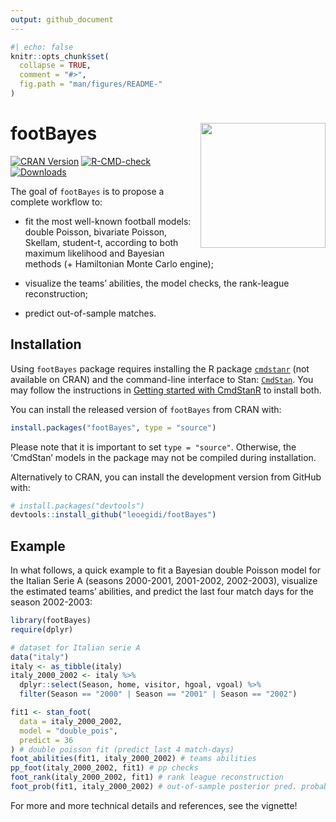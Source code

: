 ```yaml
---
output: github_document
---
```


<!-- README.md is generated from README.Rmd. Please edit that file -->

```r
#| echo: false
knitr::opts_chunk$set(
  collapse = TRUE,
  comment = "#>",
  fig.path = "man/figures/README-"
)
```

# footBayes <img src="man/figures/logo.png" width = 200 align="right" />

[![CRAN Version](https://www.r-pkg.org/badges/version/footBayes)](https://cran.r-project.org/package=footBayes)
[![R-CMD-check](https://github.com/RoMaD-96/footBayes/actions/workflows/R-CMD-check.yaml/badge.svg)](https://github.com/RoMaD-96/footBayes/actions/workflows/R-CMD-check.yaml)
[![Downloads](https://cranlogs.r-pkg.org/badges/footBayes?color=brightgreen)](https://CRAN.R-project.org/package=footBayes)

The goal of `footBayes` is to propose a complete workflow to:

-   fit the most well-known football models: double Poisson, bivariate Poisson, Skellam, student-t, according to both maximum likelihood and Bayesian methods (+ Hamiltonian Monte Carlo engine);

-   visualize the teams' abilities, the model checks, the rank-league reconstruction;

-   predict out-of-sample matches.

## Installation

Using `footBayes` package requires installing the R package [`cmdstanr`](https://mc-stan.org/cmdstanr/) (not available on CRAN) and the command-line interface to Stan: [`CmdStan`](https://mc-stan.org/users/interfaces/cmdstan.html). You may follow the instructions in [Getting started with CmdStanR](https://mc-stan.org/cmdstanr/articles/cmdstanr.html) to install both.

You can install the released version of `footBayes` from CRAN with:

``` r
install.packages("footBayes", type = "source")
```

Please note that it is important to set `type = "source"`. Otherwise, the 'CmdStan' models in the package may not be compiled during installation.

Alternatively to CRAN, you can install the development version from GitHub with:

```r
# install.packages("devtools")
devtools::install_github("leoegidi/footBayes")
```

## Example

In what follows, a quick example to fit a Bayesian double Poisson model for the Italian Serie A (seasons 2000-2001, 2001-2002, 2002-2003), visualize the estimated teams' abilities, and predict the last four match days for the season 2002-2003:

```r
library(footBayes)
require(dplyr)

# dataset for Italian serie A
data("italy")
italy <- as_tibble(italy)
italy_2000_2002 <- italy %>%
  dplyr::select(Season, home, visitor, hgoal, vgoal) %>%
  filter(Season == "2000" | Season == "2001" | Season == "2002")

fit1 <- stan_foot(
  data = italy_2000_2002,
  model = "double_pois",
  predict = 36
) # double poisson fit (predict last 4 match-days)
foot_abilities(fit1, italy_2000_2002) # teams abilities
pp_foot(italy_2000_2002, fit1) # pp checks
foot_rank(italy_2000_2002, fit1) # rank league reconstruction
foot_prob(fit1, italy_2000_2002) # out-of-sample posterior pred. probabilities
```

For more and more technical details and references, see the vignette!
